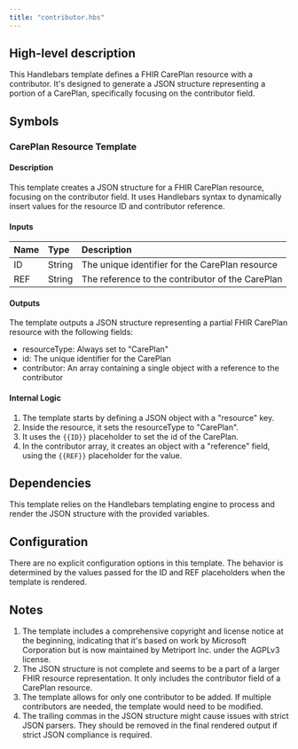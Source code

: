 ```yaml
---
title: "contributor.hbs"
---
```


## High-level description
This Handlebars template defines a FHIR CarePlan resource with a contributor. It's designed to generate a JSON structure representing a portion of a CarePlan, specifically focusing on the contributor field.

## Symbols

### CarePlan Resource Template
#### Description
This template creates a JSON structure for a FHIR CarePlan resource, focusing on the contributor field. It uses Handlebars syntax to dynamically insert values for the resource ID and contributor reference.

#### Inputs
| Name | Type | Description |
|:-----|:-----|:------------|
| ID | String | The unique identifier for the CarePlan resource |
| REF | String | The reference to the contributor of the CarePlan |

#### Outputs
The template outputs a JSON structure representing a partial FHIR CarePlan resource with the following fields:
- resourceType: Always set to "CarePlan"
- id: The unique identifier for the CarePlan
- contributor: An array containing a single object with a reference to the contributor

#### Internal Logic
1. The template starts by defining a JSON object with a "resource" key.
2. Inside the resource, it sets the resourceType to "CarePlan".
3. It uses the `{{ID}}` placeholder to set the id of the CarePlan.
4. In the contributor array, it creates an object with a "reference" field, using the `{{REF}}` placeholder for the value.

## Dependencies
This template relies on the Handlebars templating engine to process and render the JSON structure with the provided variables.

## Configuration
There are no explicit configuration options in this template. The behavior is determined by the values passed for the ID and REF placeholders when the template is rendered.

## Notes
1. The template includes a comprehensive copyright and license notice at the beginning, indicating that it's based on work by Microsoft Corporation but is now maintained by Metriport Inc. under the AGPLv3 license.
2. The JSON structure is not complete and seems to be a part of a larger FHIR resource representation. It only includes the contributor field of a CarePlan resource.
3. The template allows for only one contributor to be added. If multiple contributors are needed, the template would need to be modified.
4. The trailing commas in the JSON structure might cause issues with strict JSON parsers. They should be removed in the final rendered output if strict JSON compliance is required.